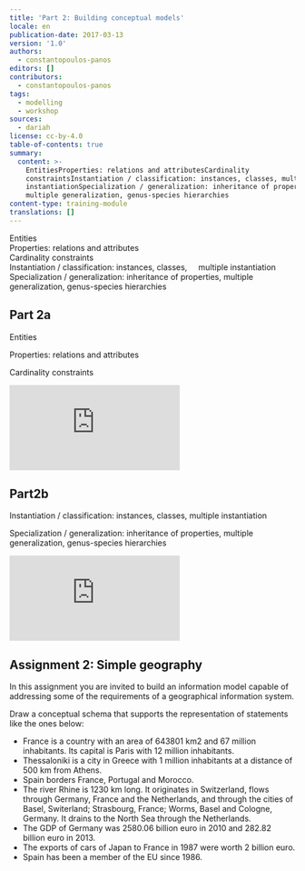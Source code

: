 ```yaml
---
title: 'Part 2: Building conceptual models'
locale: en
publication-date: 2017-03-13
version: '1.0'
authors:
  - constantopoulos-panos
editors: []
contributors:
  - constantopoulos-panos
tags:
  - modelling
  - workshop
sources:
  - dariah
license: cc-by-4.0
table-of-contents: true
summary:
  content: >-
    EntitiesProperties: relations and attributesCardinality
    constraintsInstantiation / classification: instances, classes, multiple
    instantiationSpecialization / generalization: inheritance of properties,
    multiple generalization, genus-species hierarchies
content-type: training-module
translations: []
---
```



Entities\
Properties: relations and attributes\
Cardinality constraints\
Instantiation / classification: instances, classes,     multiple instantiation\
Specialization / generalization: inheritance of properties, multiple generalization, genus-species hierarchies

## Part 2a

Entities

Properties: relations and attributes

Cardinality constraints

<Embed src="https://www.youtube.com/embed/tSqgIxKPZv8">

</Embed>

## Part2b

Instantiation / classification: instances, classes, multiple instantiation

Specialization / generalization: inheritance of properties, multiple generalization, genus-species hierarchies

<Embed src="https://www.youtube.com/embed/yxiWWSe08Og">

</Embed>

## Assignment 2: Simple geography

In this assignment you are invited to build an information model capable of addressing some of the requirements of a geographical information system.

Draw a conceptual schema that supports the representation of statements like the ones below:

* France is a country with an area of 643801 km2 and 67 million inhabitants. Its capital is Paris with 12 million inhabitants.
* Thessaloniki is a city in Greece with 1 million inhabitants at a distance of 500 km from Athens.
* Spain borders France, Portugal and Morocco.
* The river Rhine is 1230 km long. It originates in Switzerland, flows through Germany, France and the Netherlands, and through the cities of Basel, Switerland; Strasbourg, France; Worms, Basel and Cologne, Germany. It drains to the North Sea through the Netherlands.
* The GDP of Germany was 2580.06 billion euro in 2010 and 282.82 billion euro in 2013.
* The exports of cars of Japan to France in 1987 were worth 2 billion euro.
* Spain has been a member of the EU since 1986.
